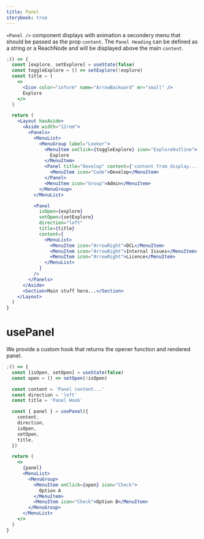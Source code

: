 ```yaml
---
title: Panel
storybook: true
---
```


`<Panel />` component displays with animation a secondery menu that should be
passed as the prop `content`. The `Panel Heading` can be defined as a string or
a ReachNode and will be displayed above the main `content`.

```jsx
;() => {
  const [explore, setExplore] = useState(false)
  const toggleExplore = () => setExplore(!explore)
  const title = (
    <>
      <Icon color="inform" name="ArrowBackward" mr="small" />
      Explore
    </>
  )

  return (
    <Layout hasAside>
      <Aside width="12rem">
        <Panels>
          <MenuList>
            <MenuGroup label="Looker">
              <MenuItem onClick={toggleExplore} icon="ExploreOutline">
                Explore
              </MenuItem>
              <Panel title="Develop" content={'content from display...'}>
                <MenuItem icon="Code">Develop</MenuItem>
              </Panel>
              <MenuItem icon="Group">Admin</MenuItem>
            </MenuGroup>
          </MenuList>

          <Panel
            isOpen={explore}
            setOpen={setExplore}
            direction="left"
            title={title}
            content={
              <MenuList>
                <MenuItem icon="ArrowRight">DCL</MenuItem>
                <MenuItem icon="ArrowRight">Internal Issues</MenuItem>
                <MenuItem icon="ArrowRight">Licence</MenuItem>
              </MenuList>
            }
          />
        </Panels>
      </Aside>
      <Section>Main stuff here...</Section>
    </Layout>
  )
}
```

# usePanel

We provide a custom hook that returns the opener function and rendered panel.

```jsx
;() => {
  const [isOpen, setOpen] = useState(false)
  const open = () => setOpen(!isOpen)

  const content = 'Panel content...'
  const direction = 'left'
  const title = 'Panel Hook'

  const { panel } = usePanel({
    content,
    direction,
    isOpen,
    setOpen,
    title,
  })

  return (
    <>
      {panel}
      <MenuList>
        <MenuGroup>
          <MenuItem onClick={open} icon="Check">
            Option A
          </MenuItem>
          <MenuItem icon="Check">Option B</MenuItem>
        </MenuGroup>
      </MenuList>
    </>
  )
}
```
